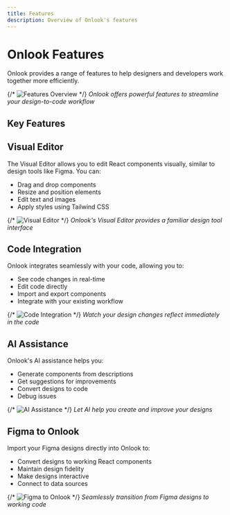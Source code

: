 ```yaml
---
title: Features
description: Overview of Onlook's features
---
```


# Onlook Features

Onlook provides a range of features to help designers and developers work together more efficiently.

{/* ![Features Overview](/images/features-overview.png) */}
*Onlook offers powerful features to streamline your design-to-code workflow*

## Key Features

<Cards>
  <Card title="Visual Editor" href="/docs/features/visual-editor" />
  <Card title="Code Integration" href="/docs/features/code-integration" />
  <Card title="AI Assistance" href="/docs/features/ai-assistance" />
  <Card title="Figma to Onlook" href="/docs/features/figma-to-onlook" />
  <Card title="Theme System" href="/docs/features/theme-system" />
  <Card title="Deployment" href="/docs/features/deployment" />
</Cards>

## Visual Editor

The Visual Editor allows you to edit React components visually, similar to design tools like Figma. You can:

- Drag and drop components
- Resize and position elements
- Edit text and images
- Apply styles using Tailwind CSS

{/* ![Visual Editor](/images/visual-editor.png) */}
*Onlook's Visual Editor provides a familiar design tool interface*

## Code Integration

Onlook integrates seamlessly with your code, allowing you to:

- See code changes in real-time
- Edit code directly
- Import and export components
- Integrate with your existing workflow

{/* ![Code Integration](/images/code-integration.png) */}
*Watch your design changes reflect immediately in the code*

## AI Assistance

Onlook's AI assistance helps you:

- Generate components from descriptions
- Get suggestions for improvements
- Convert designs to code
- Debug issues

{/* ![AI Assistance](/images/ai-assistance.png) */}
*Let AI help you create and improve your designs*

## Figma to Onlook

Import your Figma designs directly into Onlook to:

- Convert designs to working React components
- Maintain design fidelity
- Make designs interactive
- Connect to data sources

{/* ![Figma to Onlook](/images/figma-to-onlook.png) */}
*Seamlessly transition from Figma designs to working code*
